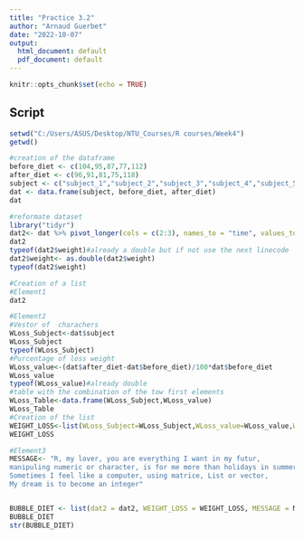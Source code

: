 ```yaml
---
title: "Practice 3.2"
author: "Arnaud Guerbet"
date: "2022-10-07"
output:
  html_document: default
  pdf_document: default
---
```


```r
knitr::opts_chunk$set(echo = TRUE)
```

## Script

```r
setwd("C:/Users/ASUS/Desktop/NTU_Courses/R courses/Week4")
getwd()

#creation of the dataframe
before_diet <- c(104,95,87,77,112)
after_diet <- c(96,91,81,75,118)
subject <- c("subject_1","subject_2","subject_3","subject_4","subject_5")
dat <- data.frame(subject, before_diet, after_diet)
dat

#reformate dataset
library("tidyr")
dat2<- dat %>% pivot_longer(cols = c(2:3), names_to = "time", values_to = "weight")
dat2
typeof(dat2$weight)#already a double but if not use the next linecode
dat2$weight<- as.double(dat2$weight)
typeof(dat2$weight)

#Creation of a list
#Element1
dat2

#Element2
#Vestor of  charachers
WLoss_Subject<-dat$subject
WLoss_Subject
typeof(WLoss_Subject)
#Purcentage of loss weight
WLoss_value<-(dat$after_diet-dat$before_diet)/100*dat$before_diet
WLoss_value
typeof(WLoss_value)#already double
#table with the combination of the tow first elements
WLoss_Table<-data.frame(WLoss_Subject,WLoss_value)
WLoss_Table
#Creation of the list
WEIGHT_LOSS<-list(WLoss_Subject=WLoss_Subject,WLoss_value=WLoss_value,WLoss_Table=WLoss_Table)
WEIGHT_LOSS

#Element3
MESSAGE<- "R, my lover, you are everything I want in my futur, 
manipuling numeric or character, is for me more than holidays in summer,
Sometimes I feel like a computer, using matrice, List or vector, 
My dream is to become an integer"


BUBBLE_DIET <- list(dat2 = dat2, WEIGHT_LOSS = WEIGHT_LOSS, MESSAGE = MESSAGE)
BUBBLE_DIET
str(BUBBLE_DIET)
```

